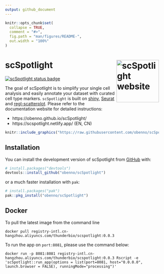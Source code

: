 ```yaml
---
output: github_document
---
```


<!-- README.md is generated from README.Rmd. Please edit that file -->

```r
knitr::opts_chunk$set(
  collapse = TRUE,
  comment = "#>",
  fig.path = "man/figures/README-",
  out.width = "100%"
)
```

# scSpotlight <a href="https://obenno.github.io/scSpotlight/"><img src="man/figures/logo.png" align="right" height="139" alt="scSpotlight website" /></a>

<!-- badges: start -->
[![scSpotlight status badge](https://obenno.r-universe.dev/badges/scSpotlight)](https://obenno.r-universe.dev/scSpotlight)
<!-- badges: end -->

The goal of scSpotlight is to simplify your single cell analysis and easily
annotate your dataset with curated cell type markers. `scSpotlight` is built on
[shiny](https://shiny.posit.co/), [Seurat](https://satijalab.org/seurat/) 
and [regl-scatterplot](https://github.com/flekschas/regl-scatterplot). 
Please refer to the documentation website for detailed instructions:

- https://obenno.github.io/scSpotlight/
- https://scspotlight.netlify.app/ (EN, CN)
 

```r
knitr::include_graphics("https://raw.githubusercontent.com/obenno/scSpotlight/main/vignettes/articles/images/scSpotlight_landingFigure.png")
```

## Installation

You can install the development version of scSpotlight from [GitHub](https://github.com/) with:

``` r
# install.packages("devtools")
devtools::install_github("obenno/scSpotlight")
```

or a much faster installation with `pak`:

``` r
# install.packages("pak")
pak::pkg_install("obenno/scSpotlight")
```

## Docker

To pull the latest image from the command line

```
docker pull registry-intl.cn-hangzhou.aliyuncs.com/thunderbio/scspotlight:0.0.3
```

To run the app on `port:8081`, please use the command below:

```
docker run -p 8081:8081 registry-intl.cn-hangzhou.aliyuncs.com/thunderbio/scspotlight:0.0.3 Rscript -e 'scSpotlight::run_app(options = list(port=8081, host="0.0.0.0", launch.browser = FALSE), runningMode="processing")'
```
